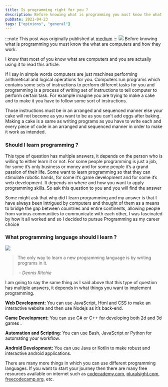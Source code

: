 ```yaml
---
title: Is programming right for you ? 
description: Before knowing what is programming you must know the what are computers and how they work.
pubDate: 2021-04-23 
tags: ["opinions", "general"]
---
```

:::note
This post was originally published at [medium](https://medium.com/@ishankbg/what-is-programming-3acda73649ca)
:::
![](../../assets/editor.avif)
Before knowing what is programming you must know the what are computers and how they work.

I know that most of you know what are computers and you are actually using it to read this article.

If I say in simple words computers are just machines performing arithmetical and logical operations for you. Computers run programs which contains some sets of instructions to perform different tasks for you and programming is a process of writing set of instructions to tell computer to perform certain task. For example imagine you are trying to make a cake and to make it you have to follow some sort of instructions.

Those instructions must be in an arranged and sequenced manner else your cake will not become as you want to be as you can’t add eggs after baking. Making a cake is a same as writing programs as you have to write each and every piece of code in an arranged and sequenced manner in order to make it work as intended.

### Should I learn programming ?

This type of question has multiple answers, it depends on the person who is willing to either learn it or not. For some people programming is just a job, for some it’s only business or money and for some people it’s a grand passion of their life. Some want to learn programming so that they can stimulate robotic hands, for some it’s game development and for some it’s web development. It depends on where and how you want to apply programming skills. So ask this question to you and you will find the answer

Some might ask that why did I learn programming and my answer is that I have always been intrigued by computers and thought of them as a means to bridge the gap between countries and entire continents, allowing people from various communities to communicate with each other, I was fascinated by how it all worked and so I decided to pursue Programming as my career choice

### What programming language should I learn ?

![](../../assets/prog_memes.avif)
> The only way to learn a new programming language is by writing programs in it.
>
> <cite>- Dennis Ritchie</cite>

I am going to say the same thing as I said above that this type of question has multiple answers, it depends in what things you want to implement programming.

**Web Development:** You can use JavaScript, Html and CSS to make an interactive website and then use Nodejs as it’s back-end.

**Game Development:** You can use C# or C++ for developing both 2d and 3d games .

**Automation and Scripting**: You can use Bash, JavaScript or Python for automating your workflow.

**Android Development:** You can use Java or Kotlin to make robust and interactive android applications.

There are many more things in which you can use different programming languages. If you want to start your journey then there are many free resources available on internet such as [codecademy.com](http://codecademy.com), [pluralsight.com](http://pluralsight.com), [freecodecamp.org](http://freecodecamp.org), etc.
